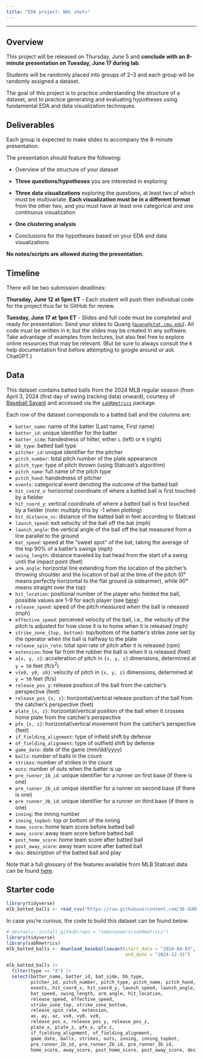 ```yaml
---
title: "EDA project: NHL shots"
---
```


---

## Overview

This project will be released on Thursday, June 5 and **conclude with an 8-minute presentation on Tuesday, June 17 during lab**.

Students will be randomly placed into groups of 2--3 and each group will be randomly assigned a dataset.

The goal of this project is to practice understanding the structure of a dataset, and to practice generating and evaluating hypotheses using fundamental EDA and data visualization techniques.

## Deliverables

Each group is expected to make slides to accompany the 8-minute presentation.

The presentation should feature the following:

-   Overview of the structure of your dataset

-   **Three questions/hypotheses** you are interested in exploring

-   **Three data visualizations** exploring the questions, at least two of which must be multivariate. **Each visualization must be in a different format** from the other two, and you must have at least one categorical and one continuous visualization

-   **One clustering analysis**

-   Conclusions for the hypotheses based on your EDA and data visualizations

**No notes/scripts are allowed during the presentation.**

## Timeline

There will be two submission deadlines:

**Thursday, June 12 at 5pm ET** - Each student will push their individual code for the project thus far to GitHub for review.

**Tuesday, June 17 at 1pm ET** - Slides and full code must be completed and ready for presentation. Send your slides to Quang ([`quang@stat.cmu.edu`](mailto:quang@stat.cmu.edu)). All code must be written in `R`; but the slides may be created in any software. Take advantage of examples from lectures, but also feel free to explore online resources that may be relevant. (But be sure to always consult the `R` help documentation first before attempting to google around or ask ChatGPT.)

## Data

This dataset contains batted balls from the 2024 MLB regular season (from April 3, 2024 (first day of swing tracking data) onward), courtesy of [Baseball Savant](https://baseballsavant.mlb.com/) and accessed via the [`sabRmetrics`](https://saberpowers.github.io/sabRmetrics/) package.

Each row of the dataset corresponds to a batted ball and the columns are:

* `batter_name`: name of the batter (Last name, First name)
* `batter_id`: unique identifier for the batter
* `batter_side`: handedness of hitter, either `L` (left) or `R` (right)
* `bb_type`: batted ball type
* `pitcher_id`: unique identifier for the pitcher
* `pitch_number`: total pitch number of the plate appearance
* `pitch_type`: type of pitch thrown (using Statcast's algorithm)
* `pitch_name`: full name of the pitch type
* `pitch_hand`: handedness of pitcher
* `events`: categorical event denoting the outcome of the batted ball
* `hit_coord_x`: horizontal coordinate of where a batted ball is first touched by a fielder
* `hit_coord_y`: vertical coordinate of where a batted ball is first touched by a fielder (note: multiply this by -1 when plotting)
* `hit_distance_sc`: distance of the batted ball in feet according to Statcast
* `launch_speed`: exit velocity of the ball off the bat (mph)
* `launch_angle`: the vertical angle of the ball off the bat measured from a line parallel to the ground
* `bat_speed`: speed at the "sweet spot" of the bat, taking the average of the top 90% of a batter’s swings (mph)
* `swing_length`: distance traveled by bat head from the start of a swing until the impact point (feet)
* `arm_angle`: horizontal line extending from the location of the pitcher’s throwing shoulder and the location of ball at the time of the pitch (0° means perfectly horizontal to the flat ground (a sidearmer), while 90° means straight over the top)
* `hit_location`: positional number of the player who fielded the ball, possible values are 1-9 for each player (see [here](https://en.wikipedia.org/wiki/Baseball_positions))
* `release_speed`: speed of the pitch measured when the ball is released (mph)
* `effective_speed`: perceived velocity of the ball, i.e., the velocity of the pitch is adjusted for how close it is to home when it is released (mph)
* `strike_zone_{top, bottom}`: top/bottom of the batter's strike zone set by the operator when the ball is halfway to the plate
* `release_spin_rate`: total spin rate of pitch after it is released (rpm)
* `extension`: how far from the rubber the ball is when it is released (feet)
* `a{x, y, z}`: acceleration of pitch in `{x, y, z}` dimensions, determined at `y = 50` feet (ft/s$^2$)
* `v{x0, y0, z0}`: velocity of pitch in `{x, y, z}` dimensions, determined at `y = 50` feet (ft/s)
* `release_pos_y`: release position of the ball from the catcher's perspective (feet)
* `release_pos_{x, z}`: horizontal/vertical release position of the ball from the catcher's perspective (feet)
* `plate_{x, z}`: horizontal/vertical position of the ball when it crosses home plate from the catcher's perspective
* `pfx_{x, z}`: horizontal/vertical movement from the catcher's perspective (feet)
* `if_fielding_alignment`: type of infield shift by defense
* `of_fielding_alignment`: type of outfield shift by defense
* `game_date`: date of the game (mm/dd/yyyy)
* `balls`: number of balls in the count
* `strikes`: number of strikes in the count
* `outs`: number of outs when the batter is up
* `pre_runner_1b_id`: unique identifier for a runner on first base (if there is one)
* `pre_runner_2b_id`: unique identifier for a runner on second base (if there is one)
* `pre_runner_3b_id`: unique identifier for a runner on third base (if there is one)
* `inning`: the inning number
* `inning_topbot`: top or bottom of the inning
* `home_score`: home team score before batted ball
* `away_score`: away team score before batted ball  
* `post_home_score`: home team score after batted ball
* `post_away_score`: away team score after batted ball  
* `des`: description of the batted ball and play

Note that a full glossary of the features available from MLB Statcast data can be found [here](https://baseballsavant.mlb.com/csv-docs).

## Starter code

```r
library(tidyverse)
mlb_batted_balls <- read_csv("https://raw.githubusercontent.com/36-SURE/2025/main/data/mlb_batted_balls.csv")
```

In case you're curious, the code to build this dataset can be found below.

```r
# devtools::install_github(repo = "saberpowers/sabRmetrics")
library(tidyverse)
library(sabRmetrics)
mlb_batted_balls <- download_baseballsavant(start_date = "2024-04-03",
                                            end_date = "2024-12-31")

mlb_batted_balls |> 
  filter(type == "X") |> 
  select(batter_name, batter_id, bat_side, bb_type,
         pitcher_id, pitch_number, pitch_type, pitch_name, pitch_hand,
         events, hit_coord_x, hit_coord_y, launch_speed, launch_angle,
         bat_speed, swing_length, arm_angle, hit_location, 
         release_speed, effective_speed,
         strike_zone_top, strike_zone_bottom,
         release_spin_rate, extension,
         ax, ay, az, vx0, vy0, vz0, 
         release_pos_x, release_pos_y, release_pos_z,
         plate_x, plate_z, pfx_x, pfx_z,
         if_fielding_alignment, of_fielding_alignment,
         game_date, balls, strikes, outs, inning, inning_topbot,
         pre_runner_1b_id, pre_runner_2b_id, pre_runner_3b_id,
         home_score, away_score, post_home_score, post_away_score, des)
```